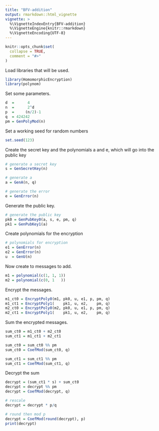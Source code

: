 ```yaml
---
title: "BFV-addition"
output: rmarkdown::html_vignette
vignette: >
  %\VignetteIndexEntry{BFV-addition}
  %\VignetteEngine{knitr::rmarkdown}
  %\VignetteEncoding{UTF-8}
---
```


```r
knitr::opts_chunk$set(
  collapse = TRUE,
  comment = "#>"
)
```

Load libraries that will be used.
```r
library(HomomorphicEncryption)
library(polynom)
```

Set some parameters.
```r
d  =      4
n  =      2^d
p  =     (n/2)-1
q  = 424242
pm = GenPolyMod(n)
```

Set a working seed for random numbers
```r
set.seed(123)
```

Create the secret key and the polynomials a and e, which will go into the public key
```r
# generate a secret key
s = GenSecretKey(n)

# generate a
a = GenA(n, q)

# generate the error
e = GenError(n)
```

Generate the public key.
```r
# generate the public key
pk0 = GenPubKey0(a, s, e, pm, q)
pk1 = GenPubKey1(a)
```

Create polynomials for the encryption
```r
# polynomials for encryption
e1 = GenError(n)
e2 = GenError(n)
u  = GenU(n)
```

Now create to messages to add.
```r
m1 = polynomial(c(1, 1, 1))
m2 = polynomial(c(0, 1   ))
```

Encrypt the messages.
```r
m1_ct0 = EncryptPoly0(m1, pk0, u, e1, p, pm, q)
m1_ct1 = EncryptPoly1(    pk1, u, e2,    pm, q)
m2_ct0 = EncryptPoly0(m2, pk0, u, e1, p, pm, q)
m2_ct1 = EncryptPoly1(    pk1, u, e2,    pm, q)
```

Sum the encrypted messages.
```r
sum_ct0 = m1_ct0 + m2_ct0
sum_ct1 = m1_ct1 + m2_ct1

sum_ct0 = sum_ct0 %% pm
sum_ct0 = CoefMod(sum_ct0, q)

sum_ct1 = sum_ct1 %% pm
sum_ct1 = CoefMod(sum_ct1, q)
```

Decrypt the sum
```r
decrypt = (sum_ct1 * s) + sum_ct0
decrypt = decrypt %% pm
decrypt = CoefMod(decrypt, q)

# rescale
decrypt = decrypt * p/q

# round then mod p
decrypt = CoefMod(round(decrypt), p)
print(decrypt)
```
